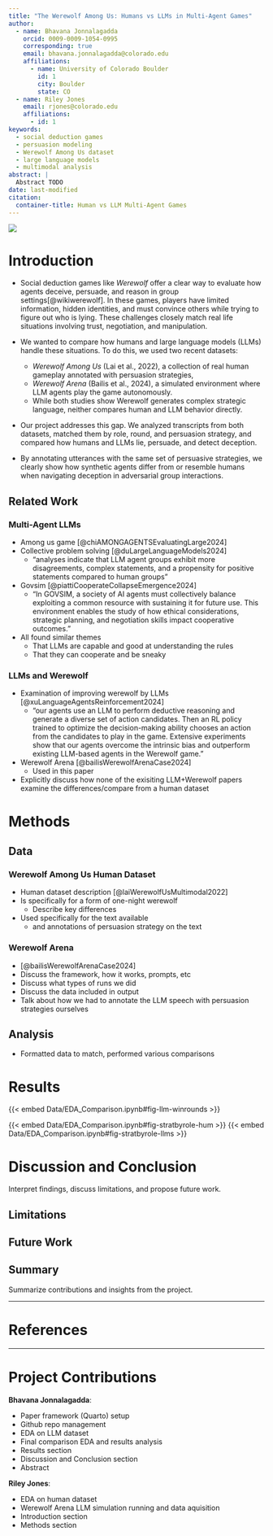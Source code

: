 ```yaml
---
title: "The Werewolf Among Us: Humans vs LLMs in Multi-Agent Games"
author:
  - name: Bhavana Jonnalagadda
    orcid: 0009-0009-1054-0995
    corresponding: true
    email: bhavana.jonnalagadda@colorado.edu
    affiliations:
      - name: University of Colorado Boulder
        id: 1
        city: Boulder
        state: CO
  - name: Riley Jones
    email: rjones@colorado.edu
    affiliations:
      - id: 1
keywords:
  - social deduction games
  - persuasion modeling
  - Werewolf Among Us dataset
  - large language models
  - multimodal analysis
abstract: |
  Abstract TODO
date: last-modified
citation:
  container-title: Human vs LLM Multi-Agent Games
---
```


::: {.content-visible when-format="html"}
::: {.column-margin}
![](Images/logo.png)
:::
:::

# Introduction

<!-- TODO: Broken for some reason?!?!? Fix -->
<!-- ::: {.content-hidden unless-format="latex"}
::: {.callout-tip}
## View Online
This PDF's content, the source code notebooks, along with live interactive versions of all figures (and more!) is available at the website version of this paper: [https://cuboulder-ds.github.io/CSCI-5423-Final](https://cuboulder-ds.github.io/CSCI-5423-Final)
:::
::: -->


- Social deduction games like _Werewolf_ offer a clear way to evaluate how agents deceive, persuade, and reason in group settings[@wikiwerewolf]. In these games, players have limited information, hidden identities, and must convince others while trying to figure out who is lying. These challenges closely match real life situations involving trust, negotiation, and manipulation.

- We wanted to compare how humans and large language models (LLMs) handle these situations. To do this, we used two recent datasets: 
	- _Werewolf Among Us_ (Lai et al., 2022), a collection of real human gameplay annotated with persuasion strategies, 
	- _Werewolf Arena_ (Bailis et al., 2024), a simulated environment where LLM agents play the game autonomously. 
	- While both studies show Werewolf generates complex strategic language, neither compares human and LLM behavior directly.

- Our project addresses this gap. We analyzed transcripts from both datasets, matched them by role, round, and persuasion strategy, and compared how humans and LLMs lie, persuade, and detect deception. 
- By annotating utterances with the same set of persuasive strategies, we clearly show how synthetic agents differ from or resemble humans when navigating deception in adversarial group interactions.


## Related Work

### Multi-Agent LLMs

- Among us game [@chiAMONGAGENTSEvaluatingLarge2024]
- Collective problem solving [@duLargeLanguageModels2024]
  - "analyses indicate that LLM agent groups exhibit more disagreements, complex statements, and a propensity for positive statements compared to human groups"
- Govsim [@piattiCooperateCollapseEmergence2024]
  - "In GOVSIM, a society of AI agents must collectively balance exploiting a common resource with sustaining it for future use. This environment enables the study of how ethical considerations, strategic planning, and negotiation skills impact cooperative outcomes."
- All found similar themes
  - That LLMs are capable and good at understanding the rules
  - That they can cooperate and be sneaky

### LLMs and Werewolf

- Examination of improving werewolf by LLMs [@xuLanguageAgentsReinforcement2024]
  - "our agents use an LLM to perform deductive reasoning and generate a diverse set of action candidates. Then an RL policy trained to optimize the decision-making ability chooses an action from the candidates to play in the game. Extensive experiments show that our agents overcome the intrinsic bias and outperform existing LLM-based agents in the Werewolf game."
- Werewolf Arena [@bailisWerewolfArenaCase2024]
  - Used in this paper
- Explicitly discuss how none of the exisiting LLM+Werewolf papers examine the differences/compare from a human dataset

# Methods

## Data

### Werewolf Among Us Human Dataset

- Human dataset description [@laiWerewolfUsMultimodal2022]
- Is specifically for a form of one-night werewolf
  - Describe key differences
- Used specifically for the text available
  - and annotations of persuasion strategy on the text

### Werewolf Arena

- [@bailisWerewolfArenaCase2024]
- Discuss the framework, how it works, prompts, etc
- Discuss what types of runs we did
- Discuss the data included in output
- Talk about how we had to annotate the LLM speech with persuasion strategies ourselves

## Analysis

- Formatted data to match, performed various comparisons

# Results

{{< embed Data/EDA_Comparison.ipynb#fig-llm-winrounds >}}

{{< embed Data/EDA_Comparison.ipynb#fig-stratbyrole-hum >}}
{{< embed Data/EDA_Comparison.ipynb#fig-stratbyrole-llms >}}

# Discussion and Conclusion

Interpret findings, discuss limitations, and propose future work.

## Limitations

## Future Work

## Summary

Summarize contributions and insights from the project.

---

<!-- See https://quarto.org/docs/authoring/citations.html -->
# References

::: {#refs}
:::

---

# Project Contributions

**Bhavana Jonnalagadda**:

- Paper framework (Quarto) setup
- Github repo management
- EDA on LLM dataset
- Final comparison EDA and results analysis
- Results section
- Discussion and Conclusion section
- Abstract

**Riley Jones**:

- EDA on human dataset
- Werewolf Arena LLM simulation running and data aquisition
- Introduction section
- Methods section
